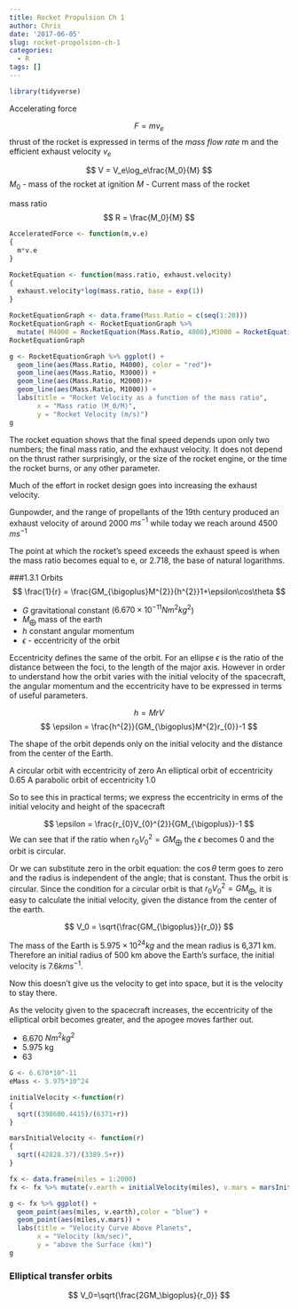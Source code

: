 ```yaml
---
title: Rocket Propulsion Ch 1
author: Chris
date: '2017-06-05'
slug: rocket-propolsion-ch-1
categories:
  - R
tags: []
---
```


```r
library(tidyverse)
```


Accelerating force 

$$
F=mv_e
$$
thrust of the rocket is expressed in terms of the *mass flow rate *
m and the efficient exhaust velocity $v_e$  

$$
V = V_e\log_e\frac{M_0}{M} 
$$
$M_0$ - mass of the rocket at ignition
$M$ - Current mass of the rocket 


mass ratio 
$$ 
R = \frac{M_0}{M}
$$


```r
AcceleratedForce <- function(m,v.e)
{
  m*v.e
}

RocketEquation <- function(mass.ratio, exhaust.velocity)
{
  exhaust.velocity*log(mass.ratio, base = exp(1))
}

```


```r
RocketEquationGraph <- data.frame(Mass.Ratio = c(seq(1:20)))
RocketEquationGraph <- RocketEquationGraph %>% 
  mutate( M4000 = RocketEquation(Mass.Ratio, 4000),M3000 = RocketEquation(Mass.Ratio, 3000),M2000 = RocketEquation(Mass.Ratio, 2000), M1000 = RocketEquation(Mass.Ratio, 1000) )
RocketEquationGraph
```



```r
g <- RocketEquationGraph %>% ggplot() + 
  geom_line(aes(Mass.Ratio, M4000), color = "red")+
  geom_line(aes(Mass.Ratio, M3000)) + 
  geom_line(aes(Mass.Ratio, M2000))+
  geom_line(aes(Mass.Ratio, M1000)) + 
  labs(title = "Rocket Velocity as a function of the mass ratio",
       x = "Mass ratio (M_0/M)",
       y = "Rocket Velocity (m/s)")
g
```

The rocket equation shows that the final speed depends upon only two numbers; the final mass ratio, and the exhaust velocity. It does not depend on the thrust rather surprisingly, or the size of the rocket engine, or the time the rocket burns, or any other parameter.

Much of the effort in rocket design goes into increasing the exhaust velocity. 

Gunpowder, and the range of propellants of the 19th century produced an exhaust velocity of around 2000 $ms^{-1}$ while today we reach around 4500 $ms^{-1}$

The point at which the rocket's speed exceeds the exhaust speed is when the mass ratio becomes equal to e, or 2.718, the base of natural logarithms.

###1.3.1 Orbits 
$$
\frac{1}{r} = \frac{GM_{\bigoplus}M^{2}}{h^{2}}1+\epsilon\cos\theta
$$

* $G$ gravitational constant ($6.670\times10^{-11}Nm^2kg^2$)
* $M_\bigoplus$ mass of the earth 
* $h$ constant angular momentum
* $\epsilon$ - eccentricity of the orbit

Eccentricity defines the same of the orbit. For an ellipse $\epsilon$ is the ratio of the distance between the foci, to the length of the major axis. However in order to understand how the orbit varies with the initial velocity of the spacecraft, the angular momentum and the eccentricity have to be expressed in terms of useful parameters. 


$$
h = MrV 
$$
$$
\epsilon = \frac{h^{2}}{GM_{\bigoplus}M^{2}r_{0}}-1
$$

The shape of the orbit depends only on the initial velocity and the distance from the center of the Earth. 

A circular orbit with eccentricity of zero 
An elliptical orbit of eccentricity 0.65
A parabolic orbit of eccentricity 1.0 

So to see this in practical terms; we express the eccentricity in erms of the initial velocity and height of the spacecraft 

$$
\epsilon = \frac{r_{0}V_{0}^{2}}{GM_{\bigoplus}}-1
$$
We can see that if the ratio when $r_0V_0^2 = GM_{\bigoplus}$ the $\epsilon$ becomes 0 and the orbit is circular.

Or we can substitute zero in the orbit equation: the $\cos\theta$ term goes to zero and the radius is independent of the angle; that is constant. Thus the orbit is circular. Since the condition for a circular orbit is that  $r_0V_0^2 = GM_{\bigoplus}$, it is easy to calculate the initial velocity, given the distance from the center of the earth.

$$
V_0 = \sqrt{\frac{GM_{\bigoplus}}{r_0}}
$$

The mass of the Earth is $5.975\times10^{24}kg$ and the mean radius is 6,371 km. Therefore an initial radius of 500 km above the Earth's surface, the initial velocity is 7.6$km s^{-1}$. 

Now this doesn't give us the velocity to get into space, but it is the velocity to stay there. 


As the velocity given to the spacecraft increases, the eccentricity of the elliptical orbit becomes greater, and the apogee moves farther out. 

* 6.670 $Nm^{2}kg^{2}$
* 5.975 kg
* 63
```r
G <- 6.670*10^-11
eMass <- 5.975*10^24

initialVelocity <-function(r)
{
  sqrt((398600.4415)/(6371+r))
}

marsInitialVelocity <- function(r)
{
  sqrt((42828.37)/(3389.5+r))
}

fx <- data.frame(miles = 1:2000)
fx <- fx %>% mutate(v.earth = initialVelocity(miles), v.mars = marsInitialVelocity(miles))

g <- fx %>% ggplot() +
  geom_point(aes(miles, v.earth),color = "blue") + 
  geom_point(aes(miles,v.mars)) +
  labs(title = "Velocity Curve Above Planets", 
       x = "Velocity (km/sec)", 
       y = "above the Surface (km)")
g

```


### Elliptical transfer orbits 
$$
V_0=\sqrt{\frac{2GM_\bigoplus}{r_0}} 
$$




